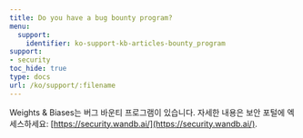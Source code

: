 ---
title: Do you have a bug bounty program?
menu:
  support:
    identifier: ko-support-kb-articles-bounty_program
support:
- security
toc_hide: true
type: docs
url: /ko/support/:filename
---

Weights & Biases는 버그 바운티 프로그램이 있습니다. 자세한 내용은 보안 포털에 엑세스하세요: [https://security.wandb.ai/](https://security.wandb.ai/).
